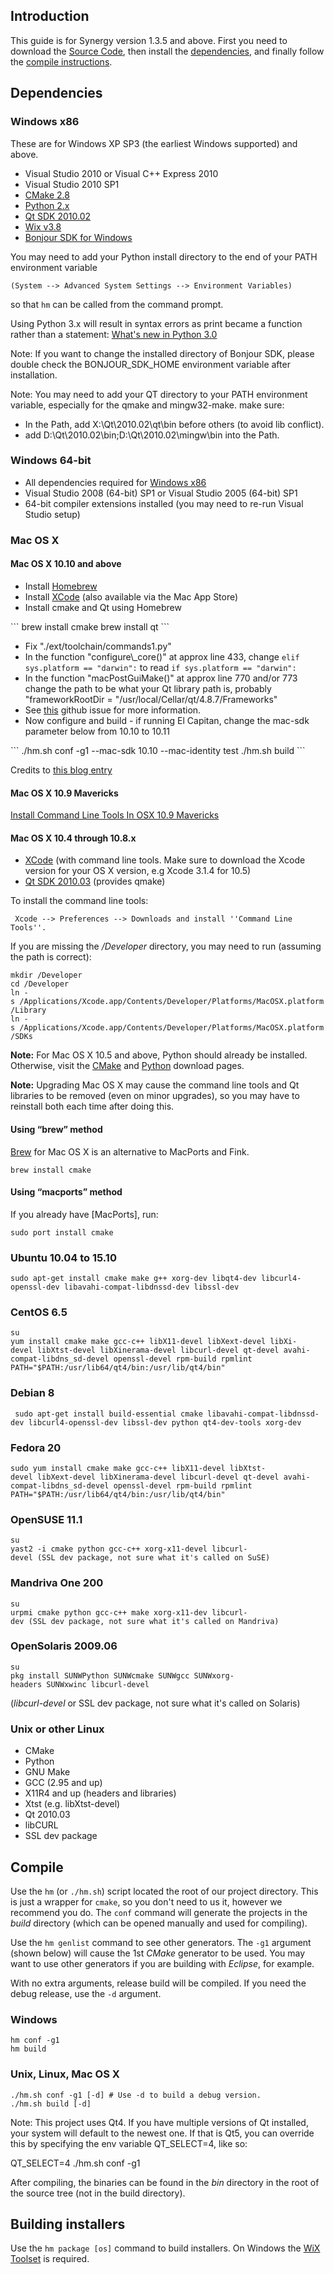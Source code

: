 ==Introduction==

This guide is for Synergy version 1.3.5 and above. First you need to download the [[Source Code]], then install the [[Compiling#dependencies|dependencies]], and finally follow the [[Compiling#Compile|compile instructions]].

==Dependencies==

===Windows x86===

These are for Windows XP SP3 (the earliest Windows supported) and above.

* Visual Studio 2010 or Visual C++ Express 2010
* Visual Studio 2010 SP1
* [http://www.cmake.org/cmake/resources/software.html CMake 2.8]
* [http://www.python.org/download/ Python 2.x]
* [http://synergy-foss.org/mirror/qt-sdk-win-opensource-2010.02.exe Qt SDK 2010.02]
* [http://wixtoolset.org/releases/ Wix v3.8]
* [https://developer.apple.com/downloads/?q=Bonjour%20SDK%20for%20Windows Bonjour SDK for Windows]

You may need to add your Python install directory to the end of your PATH environment variable <pre>(System --> Advanced System Settings --> Environment Variables)</pre> so that <code>hm</code> can be called from the command prompt.

Using Python 3.x will result in syntax errors as print became a function rather than a statement: [http://docs.python.org/3.0/whatsnew/3.0.html#print-is-a-function What's new in Python 3.0]

Note: If you want to change the installed directory of Bonjour SDK, please double check the BONJOUR_SDK_HOME environment variable after installation.

Note: You may need to add your QT directory to your PATH environment variable, especially for the qmake and mingw32-make. make sure:
* In the Path, add X:\Qt\2010.02\qt\bin before others (to avoid lib conflict).
* add D:\Qt\2010.02\bin;D:\Qt\2010.02\mingw\bin into the Path.

===Windows 64-bit===

* All dependencies required for [[Compiling#Windows_x86|Windows x86]]
* Visual Studio 2008 (64-bit) SP1 or Visual Studio 2005 (64-bit) SP1
* 64-bit compiler extensions installed (you may need to re-run Visual Studio setup)

===Mac OS X===

====Mac OS X 10.10 and above====
* Install [http://brew.sh/ Homebrew]
* Install [https://developer.apple.com/xcode/download/ XCode] (also available via the Mac App Store)
* Install cmake and Qt using Homebrew
```
brew install cmake
brew install qt
```
* Fix "./ext/toolchain/commands1.py"
* In the function "configure\_core()" at approx line 433, change <code>elif sys.platform == "darwin":</code> to read <code>if sys.platform == "darwin":</code>
* In the function "macPostGuiMake()" at approx line 770 and/or 773 change the path to be what your Qt library path is, probably "frameworkRootDir = "/usr/local/Cellar/qt/4.8.7/Frameworks"
* See [https://github.com/synergy/synergy/issues/4572 this] github issue for more information.
* Now configure and build - if running El Capitan, change the mac-sdk parameter below from 10.10 to 10.11

```
./hm.sh conf -g1 --mac-sdk 10.10 --mac-identity test
./hm.sh build
```

Credits to [https://wordpress.update.sh/archives/410 this blog entry]

====Mac OS X 10.9 Mavericks====

[http://www.computersnyou.com/2025/2013/06/install-command-line-tools-in-osx-10-9-mavericks-how-to/ Install Command Line Tools In OSX 10.9 Mavericks]

====Mac OS X 10.4 through 10.8.x====
* [https://developer.apple.com/xcode/download/ XCode] (with command line tools. Make sure to download the Xcode version for your OS X version, e.g Xcode 3.1.4 for 10.5)
* [http://download.qt.io/archive/qt/4.6/qt-mac-opensource-4.6.3.dmg.mirrorlist Qt SDK 2010.03] (provides qmake)

To install the command line tools: <pre> Xcode --> Preferences --> Downloads and install ''Command Line Tools''.</pre>

If you are missing the ''/Developer'' directory, you may need to run (assuming the path is correct):
 mkdir /Developer
 cd /Developer
 ln -s /Applications/Xcode.app/Contents/Developer/Platforms/MacOSX.platform/Library
 ln -s /Applications/Xcode.app/Contents/Developer/Platforms/MacOSX.platform/SDKs

'''Note:''' For Mac OS X 10.5 and above, Python should already be installed. Otherwise, visit the [http://www.cmake.org/cmake/resources/software.html CMake] and [http://www.python.org/download/ Python] download pages.

'''Note:''' Upgrading Mac OS X may cause the command line tools and Qt libraries to be removed (even on minor upgrades), so you may have to reinstall both each time after doing this.

====Using “brew” method====

[http://mxcl.github.com/homebrew/ Brew] for Mac OS X is an alternative to MacPorts and Fink.
 brew install cmake

====Using “macports” method====
If you already have [MacPorts], run:
 sudo port install cmake

===Ubuntu 10.04 to 15.10===
 sudo apt-get install cmake make g++ xorg-dev libqt4-dev libcurl4-openssl-dev libavahi-compat-libdnssd-dev libssl-dev

===CentOS 6.5===
 su
 yum install cmake make gcc-c++ libX11-devel libXext-devel libXi-devel libXtst-devel libXinerama-devel libcurl-devel qt-devel avahi-compat-libdns_sd-devel openssl-devel rpm-build rpmlint
 PATH="$PATH:/usr/lib64/qt4/bin:/usr/lib/qt4/bin"

===Debian 8===
  sudo apt-get install build-essential cmake libavahi-compat-libdnssd-dev libcurl4-openssl-dev libssl-dev python qt4-dev-tools xorg-dev

===Fedora 20===
 sudo yum install cmake make gcc-c++ libX11-devel libXtst-devel libXext-devel libXinerama-devel libcurl-devel qt-devel avahi-compat-libdns_sd-devel openssl-devel rpm-build rpmlint
 PATH="$PATH:/usr/lib64/qt4/bin:/usr/lib/qt4/bin"

===OpenSUSE 11.1===
 su
 yast2 -i cmake python gcc-c++ xorg-x11-devel libcurl-devel (SSL dev package, not sure what it's called on SuSE)

===Mandriva One 200===
 su
 urpmi cmake python gcc-c++ make xorg-x11-dev libcurl-dev (SSL dev package, not sure what it's called on Mandriva)

===OpenSolaris 2009.06===
 su
 pkg install SUNWPython SUNWcmake SUNWgcc SUNWxorg-headers SUNWxwinc libcurl-devel
(''libcurl-devel'' or SSL dev package, not sure what it's called on Solaris)

===Unix or other Linux===
* CMake
* Python
* GNU Make
* GCC (2.95 and up)
* X11R4 and up (headers and libraries)
* Xtst (e.g. libXtst-devel)
* Qt 2010.03
* libCURL
* SSL dev package

==Compile==

Use the <code>hm</code> (or <code>./hm.sh</code>) script located the root of our project directory. This is just a wrapper for <code>cmake</code>, so you don't need to us it, however we recommend you do. The <code>conf</code> command will generate the projects in the ''build'' directory (which can be opened manually and used for compiling).

Use the <code>hm genlist</code> command to see other generators. The <code>-g1</code> argument (shown below) will cause the 1st ''CMake'' generator to be used. You may want to use other generators if you are building with ''Eclipse'', for example.

With no extra arguments, release build will be compiled. If you need the debug release, use the <code>-d</code> argument.

===Windows===
 hm conf -g1
 hm build

===Unix, Linux, Mac OS X===
 ./hm.sh conf -g1 [-d] # Use -d to build a debug version.
 ./hm.sh build [-d]

Note: This project uses Qt4. If you have multiple versions of Qt installed, your system will default to the newest one. If that is Qt5, you can override this by specifying the env variable QT_SELECT=4, like so:

QT_SELECT=4 ./hm.sh conf -g1

After compiling, the binaries can be found in the ''bin'' directory in the root of the source tree (not in the build directory).

==Building installers==
Use the <code>hm package [os]</code> command to build installers. On Windows the [http://wixtoolset.org/ WiX Toolset] is required.